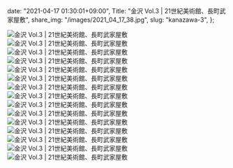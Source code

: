   date: "2021-04-17 01:30:01+09:00",
  Title: "金沢 Vol.3 | 21世紀美術館、長町武家屋敷",
  share_img: "/images/2021_04_17_38.jpg",
  slug: "kanazawa-3",
};

![金沢 Vol.3 | 21世紀美術館、長町武家屋敷](/images/2021_04_17_30.jpg)
![金沢 Vol.3 | 21世紀美術館、長町武家屋敷](/images/2021_04_17_31.jpg)
![金沢 Vol.3 | 21世紀美術館、長町武家屋敷](/images/2021_04_17_32.jpg)
![金沢 Vol.3 | 21世紀美術館、長町武家屋敷](/images/2021_04_17_33.jpg)
![金沢 Vol.3 | 21世紀美術館、長町武家屋敷](/images/2021_04_17_34.jpg)
![金沢 Vol.3 | 21世紀美術館、長町武家屋敷](/images/2021_04_17_35.jpg)
![金沢 Vol.3 | 21世紀美術館、長町武家屋敷](/images/2021_04_17_36.jpg)
![金沢 Vol.3 | 21世紀美術館、長町武家屋敷](/images/2021_04_17_37.jpg)
![金沢 Vol.3 | 21世紀美術館、長町武家屋敷](/images/2021_04_17_38.jpg)
![金沢 Vol.3 | 21世紀美術館、長町武家屋敷](/images/2021_04_17_39.jpg)
![金沢 Vol.3 | 21世紀美術館、長町武家屋敷](/images/2021_04_17_40.jpg)
![金沢 Vol.3 | 21世紀美術館、長町武家屋敷](/images/2021_04_17_41.jpg)
![金沢 Vol.3 | 21世紀美術館、長町武家屋敷](/images/2021_04_17_42.jpg)
![金沢 Vol.3 | 21世紀美術館、長町武家屋敷](/images/2021_04_17_43.jpg)
![金沢 Vol.3 | 21世紀美術館、長町武家屋敷](/images/2021_04_17_44.jpg)
